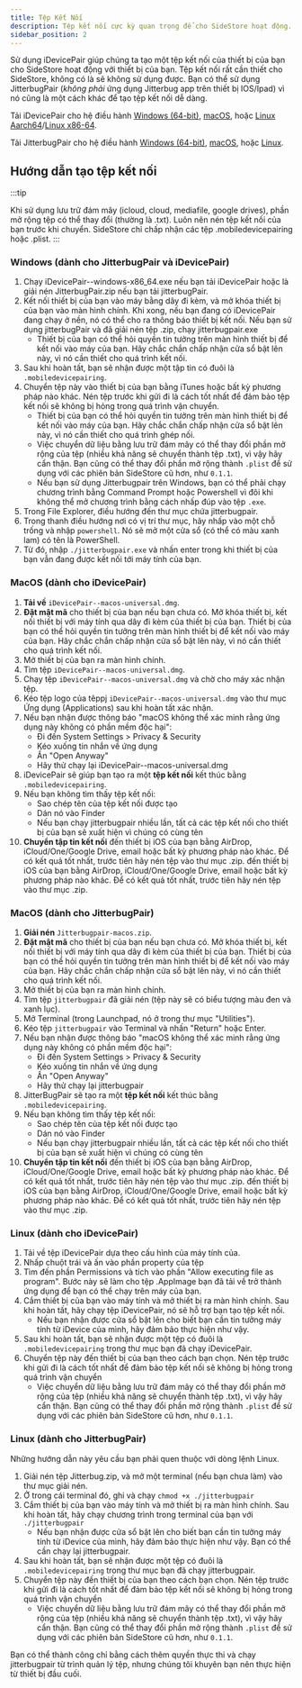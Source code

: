 ```yaml
---
title: Tệp Kết Nối
description: Tệp kết nối cực kỳ quan trọng để cho SideStore hoạt động.
sidebar_position: 2
---
```


Sử dụng iDevicePair giúp chúng ta tạo một tệp kết nối của thiết bị của bạn cho SideStore hoạt động với thiết bị của bạn. Tệp kết nối rất cần thiết cho SideStore, không có là sẽ không sử dụng được. Bạn có thể sử dụng JitterbugPair (*không phải* ứng dụng Jitterbug app trên thiết bị IOS/Ipad) vì nó cũng là một cách khác để tạo tệp kết nối dễ dàng.

Tải iDevicePair cho hệ điều hành [Windows (64-bit)](https://github.com/jkcoxson/idevice_pair/releases/download/v0.1.0/iDevicePair--windows-x86_64.exe), [macOS](https://github.com/jkcoxson/idevice_pair/releases/download/v0.1.0/iDevicePair--macos-universal.dmg), hoặc [Linux Aarch64](https://github.com/jkcoxson/idevice_pair/releases/download/v0.1.0/iDevicePair--linux-aarch64.AppImage)/[Linux x86-64](https://github.com/jkcoxson/idevice_pair/releases/download/v0.1.0/iDevicePair--linux-x86_64.AppImage).

Tải JitterbugPair cho hệ điều hành [Windows (64-bit)](https://github.com/osy/Jitterbug/releases/download/v1.3.1/jitterbugpair-win64.zip), [macOS](https://github.com/SideStore/SideStore-Docs/releases/download/need-a-place-to-put-jittterbug/jitterbugpair), hoặc [Linux](https://github.com/osy/Jitterbug/releases/download/v1.3.1/jitterbugpair-linux.zip).

## Hướng dẫn tạo tệp kết nối

:::tip

Khi sử dụng lưu trữ đám mây (icloud, cloud, mediafile, google drives), phần mở rộng tệp có thể thay đổi (thường là .txt). Luôn nên nén tệp kết nối của bạn trước khi chuyển. SideStore chỉ chấp nhận các tệp .mobiledevicepairing hoặc .plist.
:::

### Windows (dành cho JitterbugPair và iDevicePair)

1. Chạy iDevicePair--windows-x86_64.exe nếu bạn tải iDevicePair hoặc là giải nén JitterbugPair.zip nếu bạn tải jitterbugPair.
2. Kết nối thiết bị của bạn vào máy bằng dây đi kèm, và mở khóa thiết bị của bạn vào màn hình chính. Khi xong, nếu bạn đang có iDevicePair đang chạy ở nền, nó có thể cho ra thông báo thiết bị kết nối. Nếu bạn sử dụng jitterbugPair và đã giải nén tệp .zip, chạy jitterbugpair.exe
    * Thiết bị của bạn có thể hỏi quyền tin tưởng trên màn hình thiết bị để kết nối vào máy của bạn. Hãy chắc chắn chấp nhận cửa sổ bật lên này, vì nó cần thiết cho quá trình kết nối.
3. Sau khi hoàn tất, bạn sẽ nhận được một tập tin có đuôi là `.mobiledevicepairing`.
4. Chuyển tệp này vào thiết bị của bạn bằng iTunes hoặc bất kỳ phương pháp nào khác. Nén tệp trước khi gửi đi là cách tốt nhất để đảm bảo tệp kết nối sẽ không bị hỏng trong quá trình vận chuyển.
    * Thiết bị của bạn có thể hỏi quyền tin tưởng trên màn hình thiết bị để kết nối vào máy của bạn. Hãy chắc chắn chấp nhận cửa sổ bật lên này, vì nó cần thiết cho quá trình ghép nối.
    * Việc chuyển dữ liệu bằng lưu trữ đám mây có thể thay đổi phần mở rộng của tệp (nhiều khả năng sẽ chuyển thành tệp .txt), vì vậy hãy cẩn thận. Bạn cũng có thể thay đổi phần mở rộng thành `.plist` để sử dụng với các phiên bản SideStore cũ hơn, như `0.1.1`.
    * Nếu bạn sử dụng Jitterbugpair trên Windows, bạn có thể phải chạy chương trình bằng Command Prompt hoặc Powershell vì đôi khi không thể mở chương trình bằng cách nhấp đúp vào tệp `.exe`.
5. Trong File Explorer, điều hướng đến thư mục chứa jitterbugpair.
6. Trong thanh điều hướng nơi có vị trí thư mục, hãy nhấp vào một chỗ trống và nhập `powershell`. Nó sẽ mở một cửa sổ (có thể có màu xanh lam) có tên là PowerShell.
7. Từ đó, nhập `./jitterbugpair.exe` và nhấn enter trong khi thiết bị của bạn vẫn đang được kết nối tới máy tính của bạn.



### MacOS (dành cho iDevicePair)

1. **Tải về** `iDevicePair--macos-universal.dmg`.
2. **Đặt mật mã** cho thiết bị của bạn nếu bạn chưa có. Mở khóa thiết bị, kết nối thiết bị với máy tính qua dây đi kèm của thiết bị của bạn. Thiết bị của bạn có thể hỏi quyền tin tưởng trên màn hình thiết bị để kết nối vào máy của bạn. Hãy chắc chắn chấp nhận cửa sổ bật lên này, vì nó cần thiết cho quá trình kết nối.
3. Mở thiết bị của bạn ra màn hình chính.
4. Tìm tệp `iDevicePair--macos-universal.dmg`.
5. Chạy tệp `iDevicePair--macos-universal.dmg` và chờ cho máy xác nhận tệp.
6. Kéo tệp logo của têppj `iDevicePair--macos-universal.dmg` vào thư mục Ứng dụng (Applications) sau khi hoàn tất xác nhận.
7. Nếu bạn nhận được thông báo "macOS không thể xác minh rằng ứng dụng này không có phần mềm độc hại":
   - Đi đến System Settings > Privacy & Security
   - Kéo xuống tin nhắn về ứng dụng
   - Ấn "Open Anyway"
   - Hãy thử chạy lại iDevicePair--macos-universal.dmg
8. iDevicePair sẽ giúp bạn tạo ra một **tệp kết nối** kết thúc bằng `.mobiledevicepairing`.
9. Nếu bạn không tìm thấy tệp kết nối:
   - Sao chép tên của tệp kết nối được tạo
   - Dán nó vào Finder
   - Nếu bạn chạy jitterbugpair nhiều lần, tất cả các tệp kết nối cho thiết bị của bạn sẽ xuất hiện vì chúng có cùng tên
10. **Chuyển tập tin kết nối** đến thiết bị iOS của bạn bằng AirDrop, iCloud/One/Google Drive, email hoặc bất kỳ phương pháp nào khác. Để có kết quả tốt nhất, trước tiên hãy nén tệp vào thư mục .zip. đến thiết bị iOS của bạn bằng AirDrop, iCloud/One/Google Drive, email hoặc bất kỳ phương pháp nào khác. Để có kết quả tốt nhất, trước tiên hãy nén tệp vào thư mục .zip.

### MacOS (dành cho JitterbugPair)

1. **Giải nén** `Jitterbugpair-macos.zip`.
2. **Đặt mật mã** cho thiết bị của bạn nếu bạn chưa có. Mở khóa thiết bị, kết nối thiết bị với máy tính qua dây đi kèm của thiết bị của bạn. Thiết bị của bạn có thể hỏi quyền tin tưởng trên màn hình thiết bị để kết nối vào máy của bạn. Hãy chắc chắn chấp nhận cửa sổ bật lên này, vì nó cần thiết cho quá trình kết nối.
3. Mở thiết bị của bạn ra màn hình chính.
4. Tìm tệp `jitterbugpair` đã giải nén (tệp này sẽ có biểu tượng màu đen và xanh lục).
5. Mở Terminal (trong Launchpad, nó ở trong thư mục "Utilities").
6. Kéo tệp `jitterbugpair` vào Terminal và nhấn "Return" hoặc Enter.
7. Nếu bạn nhận được thông báo "macOS không thể xác minh rằng ứng dụng này không có phần mềm độc hại":
   - Đi đến System Settings > Privacy & Security
   - Kéo xuống tin nhắn về ứng dụng
   - Ấn "Open Anyway"
   - Hãy thử chạy lại jitterbugpair
8. JitterBugPair sẽ tạo ra một **tệp kết nối** kết thúc bằng `.mobiledevicepairing`.
9. Nếu bạn không tìm thấy tệp kết nối:
   - Sao chép tên của tệp kết nối được tạo
   - Dán nó vào Finder
   - Nếu bạn chạy jitterbugpair nhiều lần, tất cả các tệp kết nối cho thiết bị của bạn sẽ xuất hiện vì chúng có cùng tên
10. **Chuyển tập tin kết nối** đến thiết bị iOS của bạn bằng AirDrop, iCloud/One/Google Drive, email hoặc bất kỳ phương pháp nào khác. Để có kết quả tốt nhất, trước tiên hãy nén tệp vào thư mục .zip. đến thiết bị iOS của bạn bằng AirDrop, iCloud/One/Google Drive, email hoặc bất kỳ phương pháp nào khác. Để có kết quả tốt nhất, trước tiên hãy nén tệp vào thư mục .zip.



### Linux (dành cho iDevicePair)

1. Tải về tệp iDevicePair dựa theo cấu hình của máy tính của.
2. Nhấp chuột trái và ấn vào phần property của tệp
3. Tìm đến phần Permissions và tích vào phần "Allow executing file as program". Bước này sẽ làm cho tệp .AppImage bạn đã tải về trở thành ứng dụng để bạn có thể chạy trên máy của bạn.
4. Cắm thiết bị của bạn vào máy tính và mở thiết bị ra màn hình chính. Sau khi hoàn tất, hãy chạy tệp iDevicePair, nó sẽ hỗ trợ bạn tạo tệp kết nối.
    * Nếu bạn nhận được cửa sổ bật lên cho biết bạn cần tin tưởng máy tính từ iDevice của mình, hãy đảm bảo thực hiện như vậy.
5. Sau khi hoàn tất, bạn sẽ nhận được một tệp có đuôi là `.mobiledevicepairing` trong thư mục bạn đã chạy iDevicePair.
6. Chuyển tệp này đến thiết bị của bạn theo cách bạn chọn. Nén tệp trước khi gửi đi là cách tốt nhất để đảm bảo tệp kết nối sẽ không bị hỏng trong quá trình vận chuyển 
    * Việc chuyển dữ liệu bằng lưu trữ đám mây có thể thay đổi phần mở rộng của tệp (nhiều khả năng sẽ chuyển thành tệp .txt), vì vậy hãy cẩn thận. Bạn cũng có thể thay đổi phần mở rộng thành `.plist` để sử dụng với các phiên bản SideStore cũ hơn, như `0.1.1`.


### Linux (dành cho JitterbugPair)

Những hướng dẫn này yêu cầu bạn phải quen thuộc với dòng lệnh Linux.

1. Giải nén tệp Jitterbug.zip, và mở một terminal (nếu bạn chưa làm) vào thư mục giải nén. 
2. Ở trong cái terminal đó, ghi và chạy `chmod +x ./jitterbugpair`
3. Cắm thiết bị của bạn vào máy tính và mở thiết bị ra màn hình chính. Sau khi hoàn tất, hãy chạy chương trình trong terminal của bạn với `./jitterbugpair`
    * Nếu bạn nhận được cửa sổ bật lên cho biết bạn cần tin tưởng máy tính từ iDevice của mình, hãy đảm bảo thực hiện như vậy. Bạn có thể cần chạy lại jitterbugpair.
4. Sau khi hoàn tất, bạn sẽ nhận được một tệp có đuôi là `.mobiledevicepairing` trong thư mục bạn đã chạy jitterbugpair.
5. Chuyển tệp này đến thiết bị của bạn theo cách bạn chọn. Nén tệp trước khi gửi đi là cách tốt nhất để đảm bảo tệp kết nối sẽ không bị hỏng trong quá trình vận chuyển 
    * Việc chuyển dữ liệu bằng lưu trữ đám mây có thể thay đổi phần mở rộng của tệp (nhiều khả năng sẽ chuyển thành tệp .txt), vì vậy hãy cẩn thận. Bạn cũng có thể thay đổi phần mở rộng thành `.plist` để sử dụng với các phiên bản SideStore cũ hơn, như `0.1.1`.

Bạn có thể thành công chỉ bằng cách thêm quyền thực thi và chạy jitterbugpair từ trình quản lý tệp, nhưng chúng tôi khuyên bạn nên thực hiện từ thiết bị đầu cuối.
